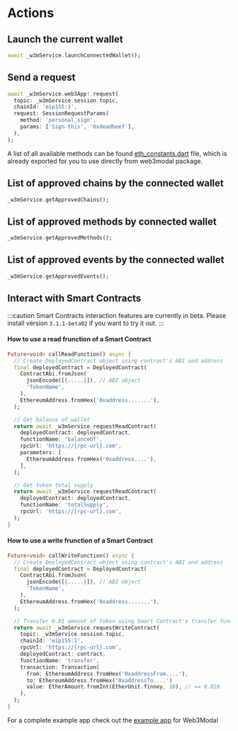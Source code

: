 # Actions

## Launch the current wallet

```dart
await _w3mService.launchConnectedWallet();
```

## Send a request

```dart
await _w3mService.web3App!.request(
  topic: _w3mService.session.topic,
  chainId: 'eip155:1',
  request: SessionRequestParams(
    method: 'personal_sign',
    params: ['Sign this', '0xdeadbeef'],
  ),
);
```

A list of all available methods can be found [eth_constants.dart](https://github.com/WalletConnect/Web3ModalFlutter/blob/master/lib/constants/eth_constants.dart) file, which is already exported for you to use directly from web3modal package.

## List of approved chains by the connected wallet

```dart
_w3mService.getApprovedChains();
```

## List of approved methods by connected wallet

```dart
_w3mService.getApprovedMethods();
```

## List of approved events by the connected wallet

```dart
_w3mService.getApprovedEvents();
```

## Interact with Smart Contracts

:::caution
Smart Contracts interaction features are currently in beta. Please install version `3.1.1-beta02` if you want to try it out.
:::

#### How to use a read frunction of a Smart Contract

```dart
Future<void> callReadFunction() async {
  // Create DeployedContract object using contract's ABI and address
  final deployedContract = DeployedContract(
    ContractAbi.fromJson(
      jsonEncode([{.....}]), // ABI object
      'TokenName',
    ),
    EthereumAddress.fromHex('0xaddress.......'),
  );

  // Get balance of wallet
  return await _w3mService.requestReadContract(
    deployedContract: deployedContract,
    functionName: 'balanceOf',
    rpcUrl: 'https://{rpc-url}.com',
    parameters: [
      EthereumAddress.fromHex('0xaddress....'),
    ],
  );

  // Get token total supply
  return await _w3mService.requestReadContract(
    deployedContract: deployedContract,
    functionName: 'totalSupply',
    rpcUrl: 'https://{rpc-url}.com',
  );
}
```

#### How to use a write frunction of a Smart Contract

```dart
Future<void> callWriteFunction() async {
  // Create DeployedContract object using contract's ABI and address
  final deployedContract = DeployedContract(
    ContractAbi.fromJson(
      jsonEncode([{.....}]), // ABI object
      'TokenName',
    ),
    EthereumAddress.fromHex('0xaddress.......'),
  );

  // Transfer 0.01 amount of Token using Smart Contract's transfer function
  return await _w3mService.requestWriteContract(
    topic: _w3mService.session.topic,
    chainId: 'eip155:1',
    rpcUrl: 'https://{rpc-url}.com',
    deployedContract: contract,
    functionName: 'transfer',
    transaction: Transaction(
      from: EthereumAddress.fromHex('0xaddressFrom....'),
      to: EthereumAddress.fromHex('0xaddressTo....')
      value: EtherAmount.fromInt(EtherUnit.finney, 10), // == 0.010
    ),
  );
}
```

For a complete example app check out the [example app](https://github.com/WalletConnect/Web3ModalFlutter/blob/master/example/lib/utils/crypto/eip155.dart) for Web3Modal
